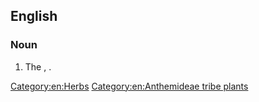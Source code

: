 ==English==

===Noun===
{{en-noun|-}}

# The {{vern|ground cypress}}, {{taxlink|Santolina chamaecyparissus|species|noshow=1}}.

[[Category:en:Herbs]]
[[Category:en:Anthemideae tribe plants]]